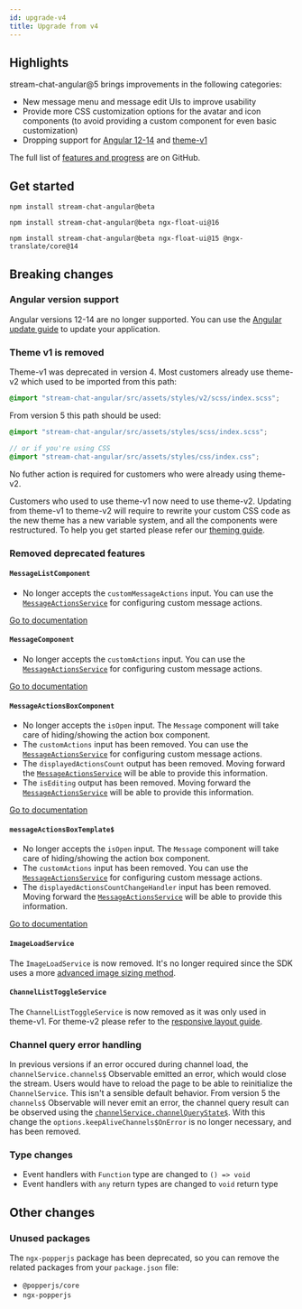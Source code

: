 ```yaml
---
id: upgrade-v4
title: Upgrade from v4
---
```



## Highlights

stream-chat-angular@5 brings improvements in the following categories:

- New message menu and message edit UIs to improve usability
- Provide more CSS customization options for the avatar and icon components (to avoid providing a custom component for even basic customization)
- Dropping support for [Angular 12-14](https://getstream.io/chat/docs/sdk/angular/basics/angular-version-support/) and [theme-v1](https://getstream.io/chat/docs/sdk/angular/concepts/themeing/)

The full list of [features and progress](https://github.com/GetStream/stream-chat-angular/issues/584) are on GitHub.

## Get started

<Tabs groupId="examples">
<TabItem value="Angular17" label="Angular 17">

```
npm install stream-chat-angular@beta
```

</TabItem>
<TabItem value="Angular16" label="Angular 16">

```
npm install stream-chat-angular@beta ngx-float-ui@16
```

</TabItem>
<TabItem value="Angular15" label="Angular 15">

```
npm install stream-chat-angular@beta ngx-float-ui@15 @ngx-translate/core@14
```

</TabItem>
</Tabs>

## Breaking changes

### Angular version support

Angular versions 12-14 are no longer supported. You can use the [Angular update guide](https://update.angular.io/) to update your application.

### Theme v1 is removed

Theme-v1 was deprecated in version 4. Most customers already use theme-v2 which used to be imported from this path:

```scss
@import "stream-chat-angular/src/assets/styles/v2/scss/index.scss";
```

From version 5 this path should be used:

```scss
@import "stream-chat-angular/src/assets/styles/scss/index.scss";

// or if you're using CSS
@import "stream-chat-angular/src/assets/styles/css/index.css";
```

No futher action is required for customers who were already using theme-v2.

Customers who used to use theme-v1 now need to use theme-v2. Updating from theme-v1 to theme-v2 will require to rewrite your custom CSS code as the new theme has a new variable system, and all the components were restructured. To help you get started please refer our [theming guide](../theming/introduction.mdx).

### Removed deprecated features

#### `MessageListComponent`

- No longer accepts the `customMessageActions` input. You can use the [`MessageActionsService`](../../services/MessageActionsService/#customactions) for configuring custom message actions.

[Go to documentation](../../components/MessageListComponent)

#### `MessageComponent`

- No longer accepts the `customActions` input. You can use the [`MessageActionsService`](../../services/MessageActionsService/#customactions) for configuring custom message actions.

[Go to documentation](../../components/MessageComponent)

#### `MessageActionsBoxComponent`

- No longer accepts the `isOpen` input. The `Message` component will take care of hiding/showing the action box component.
- The `customActions` input has been removed. You can use the [`MessageActionsService`](../../services/MessageActionsService/#customactions) for configuring custom message actions.
- The `displayedActionsCount` output has been removed. Moving forward the [`MessageActionsService`](../../services/MessageActionsService/#customactions) will be able to provide this information.
- The `isEditing` output has been removed. Moving forward the [`MessageActionsService`](../../services/MessageActionsService/#customactions) will be able to provide this information.

[Go to documentation](../../components/MessageActionsBoxComponent)

#### `messageActionsBoxTemplate$`

- No longer accepts the `isOpen` input. The `Message` component will take care of hiding/showing the action box component.
- The `customActions` input has been removed. You can use the [`MessageActionsService`](../../services/MessageActionsService/#customactions) for configuring custom message actions.
- The `displayedActionsCountChangeHandler` input has been removed. Moving forward the [`MessageActionsService`](../../services/MessageActionsService/#customactions) will be able to provide this information.

[Go to documentation](../../services/CustomTemplatesService/#messageactionsboxtemplate)

#### `ImageLoadService`

The `ImageLoadService` is now removed. It's no longer required since the SDK uses a more [advanced image sizing method](../../components/AttachmentListComponent/#image-and-video-sizing).

#### `ChannelListToggleService`

The `ChannelListToggleService` is now removed as it was only used in theme-v1. For theme-v2 please refer to the [responsive layout guide](../code-examples/responsive-layout.mdx).

### Channel query error handling

In previous versions if an error occured during channel load, the `channelService.channels$` Observable emitted an error, which would close the stream. Users would have to reload the page to be able to reinitialize the `ChannelService`. This isn't a sensible default behavior. From version 5 the `channels$` Observable will never emit an error, the channel query result can be observed using the [`channelService.channelQueryState$`](../../services/ChannelService/#channelquerystate). With this change the `options.keepAliveChannels$OnError` is no longer necessary, and has been removed.

### Type changes

- Event handlers with `Function` type are changed to `() => void`
- Event handlers with `any` return types are changed to `void` return type

## Other changes

### Unused packages

The `ngx-popperjs` package has been deprecated, so you can remove the related packages from your `package.json` file:

- `@popperjs/core`
- `ngx-popperjs`

